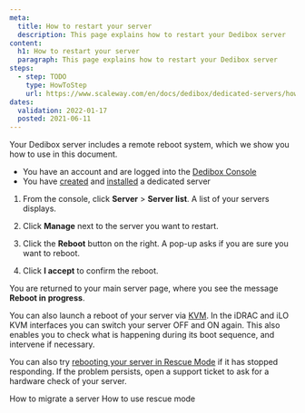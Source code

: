 ```yaml
---
meta:
  title: How to restart your server
  description: This page explains how to restart your Dedibox server
content:
  h1: How to restart your server
  paragraph: This page explains how to restart your Dedibox server
steps:
  - step: TODO
    type: HowToStep
    url: https://www.scaleway.com/en/docs/dedibox/dedicated-servers/how-to/restart-server
dates:
  validation: 2022-01-17
  posted: 2021-06-11
---
```


Your Dedibox server includes a remote reboot system, which we show you how to use in this document.

<Message type="requirement">

  - You have an account and are logged into the [Dedibox Console](https://console.online.net)
  - You have [created](/dedibox/dedicated-servers/how-to/order-a-server) and [installed](/dedibox/dedicated-servers/how-to/install-a-server) a dedicated server

</Message>

1. From the console, click **Server** > **Server list**. A list of your servers displays.

2. Click **Manage** next to the server you want to restart.

  <Lightbox src="scaleway-reboot-dedibox.png" alt="" />

3. Click the **Reboot** button on the right. A pop-up asks if you are sure you want to reboot.

4. Click **I accept** to confirm the reboot.

  You are returned to your main server page, where you see the message **Reboot in progress**.

<Message type="tip">

  You can also launch a reboot of your server via [KVM](/dedibox/kvm-over-ip/). In the iDRAC and iLO KVM interfaces you can switch your server OFF and ON again. This also enables you to check what is happening during its boot sequence, and intervene if necessary.

</Message>

<Message type="tip">

  You can also try [rebooting your server in Rescue Mode](/dedibox/dedicated-servers/how-to/use-rescue-mode/) if it has stopped responding. If the problem persists, open a support ticket to ask for a hardware check of your server.

</Message>

<Navigation title="See Also">
  <PreviousButton to="/dedibox/dedicated-servers/how-to/migrate-server/">How to migrate a server</PreviousButton>
  <NextButton to="/dedibox/dedicated-servers/how-to/use-rescue-mode/">How to use rescue mode</NextButton>
</Navigation>
